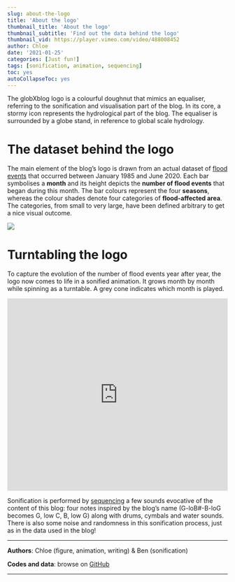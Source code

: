 ---
slug: about-the-logo
title: 'About the logo'
thumbnail_title: 'About the logo'
thumbnail_subtitle: 'Find out the data behind the logo'
thumbnail_vid: https://player.vimeo.com/video/488008452
author: Chloe
date: '2021-01-25'
categories: [Just fun!]
tags: [sonification, animation, sequencing]
toc: yes
autoCollapseToc: yes
---
 
The globXblog logo is a colourful doughnut that mimics an equaliser, referring to the sonification and visualisation part of the blog. In its core, a stormy icon represents the hydrological part of the blog. The equaliser is surrounded by a globe stand, in reference to global scale hydrology.

# The dataset behind the logo

The main element of the blog’s logo is drawn from an actual dataset of [flood events](http://floodobservatory.colorado.edu/Archives/index.html) that occurred between January 1985 and June 2020.
Each bar symbolises a **month** and its height depicts the **number of flood events** that began during this month. The bar colours represent the four **seasons**, whereas the colour shades denote four categories of **flood-affected area**. The categories, from small to very large, have been defined arbitrary to get a nice visual outcome.

<p> </p>

![](/img/logoExplanation.png)

<p> </p>

# Turntabling the logo

To capture the evolution of the number of flood events year after year, the logo now comes to life in a sonified animation. It grows month by month while spinning as a turntable. A grey cone indicates which month is played.

<p> </p>

<iframe src="https://player.vimeo.com/video/488008452" frameborder="0" width="100%" height="440" allowfullscreen="allowfullscreen"></iframe>

<p> </p>

Sonification is performed by [sequencing](/blog/sonification-sequencing/) a few sounds evocative of the content of this blog: four notes inspired by the blog’s name (G-loB#-B-loG becomes G, low C, B, low G) along with drums, cymbals and water sounds. There is also some noise and randomness in this sonification process, just as in the data used in the blog!

---

**Authors**: Chloe (figure, animation, writing) & Ben (sonification)

**Codes and data**: browse on [GitHub](https://github.com/globXblog/scripts/tree/main/src/about-the-logo)

---
